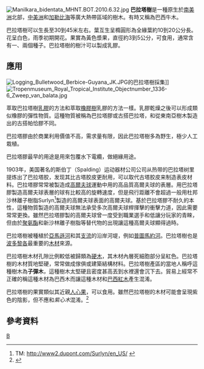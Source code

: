 {{Speciesbox
| taxon = Manilkara bidentata
 | binomial_authority = ([[Alphonse_Louis_Pierre_Pyramus_de_Candolle|A.DC.]]) [[Auguste_Chevalier|A.Chev.]]<ref name=ipni1>''Rev. Bot. Appliq.'' 1932, xii. 270. {{cite web |url=http://www.ipni.org:80/ipni/idPlantNameSearch.do?id=787598-1 |title=Plant Name Details for ''Manilkara bidentata'' |quote=Notes: ''Mimusops bidentata'' |work=[[International_Plant_Names_Index|IPNI]] |accessdate=December 25, 2009 |archive-date=2017-12-10 |archive-url=https://web.archive.org/web/20171210175718/http://www.ipni.org/ipni/idPlantNameSearch.do?id=787598-1 |dead-url=no }}</ref>
 | synonyms = ''Mimusops bidentata'' <small>A.DC.</small><br>''Mimusops globosa'' <small>[[Carl_Friedrich_von_Gaertner|C.F.Gaertn.]]</small><br>''Mimusops balata'' <small>[[Hermann_Crueger|Crueg.]] ex [[Griseb.|Griseb.]]</small>
: List sources :<ref name=ipni1/><ref name=ipni2>''Prodr. (DC.)'' 8: 204. 1844 [mid Mar 1844] {{cite web |url=http://www.ipni.org:80/ipni/idPlantNameSearch.do?id=787862-1 |title=Plant Name Details for ''Mimusops bidentata'' |quote=Notes: =globosa |work=IPNI |accessdate=December 25, 2009 |archive-date=2016-03-03 |archive-url=https://web.archive.org/web/20160303201441/http://www.ipni.org/ipni/idPlantNameSearch.do?id=787862-1 |dead-url=no }}</ref><ref name=ipni3>''Suppl. Carp.'' 132 (t. 205). 1807 {{cite web |url=http://www.ipni.org:80/ipni/idPlantNameSearch.do?id=787937-1 |title=Plant Name Details for ''Mimusops globosa'' |work=IPNI |accessdate=December 25, 2005 |archive-date=2016-03-05 |archive-url=https://web.archive.org/web/20160305132542/http://www.ipni.org/ipni/idPlantNameSearch.do?id=787937-1 |dead-url=no }}</ref><ref name=tpl>{{cite web |url=http://www.theplantlist.org/tpl/record/kew-128391 |title=''Mimusops balata'' Crueg. ex Griseb. |work=[[The_Plant_List|The Plant List]] |publisher=[[Royal_Botanic_Gardens,_Kew|Royal Botanic Gardens, Kew]] and [[Missouri_Botanical_Garden|Missouri Botanical Garden]] |accessdate=August 4, 2011 |archive-date=2012-03-31 |archive-url=https://web.archive.org/web/20120331094312/http://www.theplantlist.org/tpl/record/kew-128391 |dead-url=no }}</ref>
}}
[[File:Manilkara_bidentata_MHNT.BOT.2010.6.32.jpg|thumb]]
'''巴拉塔樹'''是一種原生於[[南美洲|南美洲]]北部，[[中美洲|中美洲]]和[[加勒比海|加勒比海]]等廣大熱帶區域的樹木。有時又稱為巴西牛木。

巴拉塔樹可以生長至30到45米左右。葉互生呈橢圓形為全緣葉約10到20公分長。花呈白色，雨季初期開花。果實為黃色漿果，直徑約3到5公分，可食用，通常含有一、兩個種子。巴拉塔樹的樹汁可以製成乳膠。

== 應用 ==
[[File:Logging_Bulletwood_Berbice-Guyana_JK.JPG|thumb]]的巴拉塔樹採集]]
[[File:Tropenmuseum_Royal_Tropical_Institute_Objectnumber_1336-6_Zweep_van_balata.jpg|thumb]]

萃取巴拉塔樹[[乳膠|乳膠]]的方法和萃取[[橡膠樹|橡膠樹]]乳膠的方法一樣。乳膠乾燥之後可以形成類似橡膠的彈性物質。這種物質被稱為巴拉塔膠或古搭巴拉塔，和從東南亞樹木製造出的古搭帕恰膠不同。

巴拉塔膠由於商業利用價值不高，需求量有限，因此巴拉塔樹多為野生，極少人工栽植。

巴拉塔膠最早的用途是用來包覆水下電纜，做絕緣用途。

1903年，美国著名的斯伯丁（Spalding）运动器材公司公司从热带的巴拉塔树里提炼出了巴拉塔胶，发现其比古塔胶皮更耐用，可以取代古塔胶皮来制造表皮材料。巴拉塔膠常常被製造成[[高爾夫球|高爾夫球]]運動中用的高品質高爾夫球的表層。用巴拉塔膠製造高爾夫球表層的球有比較高的旋轉速度，但是飛行距離不會超過一般用杜邦沙林離子樹脂Surlyn<ref>TM: http://www2.dupont.com/Surlyn/en_US/ {{Wayback|url=http://www2.dupont.com/Surlyn/en_US/ |date=20140119002607 }}</ref>製造的高爾夫球表面的高爾夫球。基於巴拉塔膠不耐久的本性，這種物質製造的高爾夫球無法承受多次高爾夫球桿揮擊的衝擊力道，因此需要常常更換。雖然巴拉塔膠製的高爾夫球曾一度受到職業選手和低讓分玩家的青睞，但由於[[聚氨酯|聚氨酯]]和新沙林離子樹脂等替代物的出現讓這種高爾夫球顯得過時。

巴拉塔樹被種植於[[亞馬遜河|亞馬遜河]]和其[[支流|支流]]的沿岸河堤，例如[[普圖馬約河|普圖馬約河]]。巴拉塔樹也是[[波多黎各|波多黎各]]最重要的[[木材|木材]]來源。

巴拉塔樹木材孔隙比例較低被歸類為[[硬木|硬木]]，其木材內層死細胞部分呈紅色。巴拉塔樹的木材質地堅硬，常常做成傢俱或建築結構材料。巴拉塔樹產區的當地人稱呼這種樹木為'''子彈木'''，這種樹木太堅硬且密度甚高丟到水裡還會沉下去。貿易上經常不正確的稱這種木材為巴西木而讓這種木材和[[巴西紅木|巴西紅木]]產生混淆。

巴拉塔樹的果實類似其近親[[人心果|人心果]]，可以食用。雖然巴拉塔樹的木材可能會呈現紫色的陰影，但不應和''紫心木''混淆。<ref>{{cite web |url=http://www.simonandshock.com/lumber.htm |title=存档副本 |accessdate=2009-05-19  |deadurl=yes |archiveurl=https://web.archive.org/web/20090106165409/http://www.simonandshock.com/lumber.htm |archivedate=2009-01-06 }}</ref>

== 參考資料==
{{Commonscat|Manilkara bidentata|巴拉塔樹}}
{{Reflist}}

<!-- Caldasia27:89. -->

<!--[[Category:Trees_of_Guadelope|Category:Trees of Guadelope]]-->

{{Taxonbar}}
[[Category:山欖科|B]]